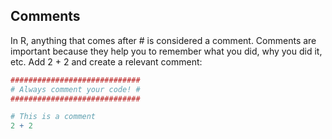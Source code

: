 

## Comments

In R, anything that comes after \# is considered a comment. Comments are 
important because they help you to remember what you did, why you did 
it, etc. Add 2 + 2 and create a relevant comment:

```r
#############################
# Always comment your code! #
#############################

# This is a comment
2 + 2
```


